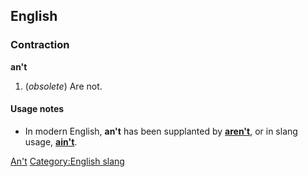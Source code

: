 ==English==
===Contraction===
'''an't'''

# (''obsolete'') Are not.

====Usage notes====
*In modern English, '''an't''' has been supplanted by '''[[aren't]]''', or in slang usage, '''[[ain't]]'''.

[[Category:English contractions|An't]]
[[Category:English slang]]